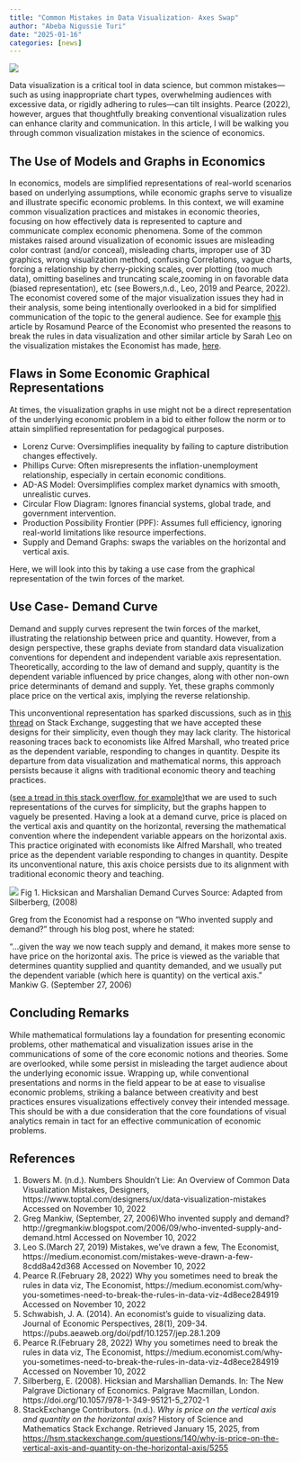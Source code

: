 ```yaml
---
title: "Common Mistakes in Data Visualization- Axes Swap"
author: "Abeba Nigussie Turi"
date: "2025-01-16"
categories: [news]
---
```



![](data_visualization.jpg)

Data visualization is a critical tool in data science, but common mistakes—such as using inappropriate chart types, overwhelming audiences with excessive data, or rigidly adhering to rules—can tilt insights. Pearce (2022), however, argues that thoughtfully breaking conventional visualization rules can enhance clarity and communication. In this article, I will be walking you through common visualization mistakes in the science of economics. 

## The Use of Models and Graphs in Economics
In economics, models are simplified representations of real-world scenarios based on underlying assumptions, while economic graphs serve to visualize and illustrate specific economic problems. In this context, we will examine common visualization practices and mistakes in economic theories, focusing on how effectively data is represented to capture and communicate complex economic phenomena. Some of the common mistakes raised around visualization of economic issues are misleading color contrast (and/or conceal), misleading charts, improper use of 3D graphics, wrong visualization method, confusing Correlations, vague charts, forcing a relationship by cherry-picking scales, over plotting (too much data), omitting baselines and truncating scale,zooming in on favorable data (biased representation), etc (see Bowers,n.d., Leo, 2019 and Pearce, 2022). The economist covered some of the major visualization issues they had in their analysis, some being intentionally overlooked in a bid for simplified communication of the topic to the general audience. See for example [this](https://medium.economist.com/why-you-sometimes-need-to-break-the-rules-in-data-viz-4d8ece284919) article by Rosamund Pearce of the Economist who presented the reasons to break the rules in data visualization  and other similar article by Sarah Leo on the visualization mistakes the Economist has made, [here](https://medium.economist.com/mistakes-weve-drawn-a-few-8cdd8a42d368). 

## Flaws in Some Economic Graphical Representations
At times, the visualization graphs in use might not be a direct representation of the underlying economic problem in a bid to either follow the norm or to attain simplified representation for pedagogical purposes.

- Lorenz Curve: Oversimplifies inequality by failing to capture distribution changes effectively.  
- Phillips Curve: Often misrepresents the inflation-unemployment relationship, especially in certain economic conditions.  
- AD-AS Model: Oversimplifies complex market dynamics with smooth, unrealistic curves.  
- Circular Flow Diagram: Ignores financial systems, global trade, and government intervention.  
- Production Possibility Frontier (PPF): Assumes full efficiency, ignoring real-world limitations like resource imperfections.  
- Supply and Demand Graphs: swaps the variables on the horizontal and vertical axis.

Here, we will look into this by taking a use case from the graphical representation of the twin forces of the market.

## Use Case- Demand Curve
Demand and supply curves represent the twin forces of the market, illustrating the relationship between price and quantity. However, from a design perspective, these graphs deviate from standard data visualization conventions for dependent and independent variable axis representation. Theoretically, according to the law of demand and supply, quantity is the dependent variable influenced by price changes, along with other non-own price determinants of demand and supply. Yet, these graphs commonly place price on the vertical axis, implying the reverse relationship.

This unconventional representation has sparked discussions, such as in [this thread](https://hsm.stackexchange.com/questions/140/why-is-price-on-the-vertical-axis-and-quantity-on-the-horizontal-axis/5255#5255?newreg=455d14da88e247898c8b42507ac665ca) on Stack Exchange, suggesting that we have accepted these designs for their simplicity, even though they may lack clarity. The historical reasoning traces back to economists like Alfred Marshall, who treated price as the dependent variable, responding to changes in quantity. Despite its departure from data visualization and mathematical norms, this approach persists because it aligns with traditional economic theory and teaching practices.

([see a tread in this stack overflow, for example](https://hsm.stackexchange.com/questions/140/why-is-price-on-the-vertical-axis-and-quantity-on-the-horizontal-axis/5255#5255?newreg=455d14da88e247898c8b42507ac665ca))that we are used to such representations of the curves for simplicity, but the graphs happen to vaguely be presented. Having a look at a demand curve, price is placed on the vertical axis and quantity on the horizontal, reversing the mathematical convention where the independent variable appears on the horizontal axis. This practice originated with economists like Alfred Marshall, who treated price as the dependent variable responding to changes in quantity. Despite its unconventional nature, this axis choice persists due to its alignment with traditional economic theory and teaching.



![](Hicksican_Marshalian_HTML.gif)
Fig 1. Hicksican and Marshalian Demand Curves
Source: Adapted from Silberberg, (2008)

Greg from the  Economist had a response on "Who invented supply and demand?" through his blog post, where he stated: 

“...given the way we now teach supply and demand, it makes more sense to have price on the horizontal axis. The price is viewed as the variable that determines quantity supplied and quantity demanded, and we usually put the dependent variable (which here is quantity) on the vertical axis.”  Mankiw G. (September 27, 2006) 

## Concluding Remarks
While mathematical formulations lay a foundation for presenting economic problems, other mathematical and visualization issues arise in the communications of some of the core economic notions and theories. Some are overlooked, while some persist in misleading the target audience about the underlying economic issue. Wrapping up, while conventional presentations and norms in the field appear to be at ease to visualise economic problems, striking a balance between creativity and best practices ensures visualizations effectively convey their intended message. This should be with a due consideration that the core foundations of visual analytics remain in tact for an effective communication of economic problems.

## References
1. Bowers  M. (n.d.). Numbers Shouldn't Lie: An Overview of Common Data Visualization Mistakes, Designers,  https://www.toptal.com/designers/ux/data-visualization-mistakes Accessed on November 10, 2022 
2. Greg Mankiw, (September, 27, 2006)Who invented supply and demand? http://gregmankiw.blogspot.com/2006/09/who-invented-supply-and-demand.html Accessed on November 10, 2022
3. Leo S.(March 27, 2019) Mistakes, we’ve drawn a few, The Economist, https://medium.economist.com/mistakes-weve-drawn-a-few-8cdd8a42d368 Accessed on November 10, 2022
4. Pearce R.(February 28, 2022) Why you sometimes need to break the rules in data viz, The Economist, https://medium.economist.com/why-you-sometimes-need-to-break-the-rules-in-data-viz-4d8ece284919 Accessed on November 10, 2022
5. Schwabish, J. A. (2014). An economist's guide to visualizing data. Journal of Economic Perspectives, 28(1), 209-34. 
https://pubs.aeaweb.org/doi/pdf/10.1257/jep.28.1.209
6. Pearce R.(February 28, 2022) Why you sometimes need to break the rules in data viz, The Economist, https://medium.economist.com/why-you-sometimes-need-to-break-the-rules-in-data-viz-4d8ece284919 Accessed on November 10, 2022
7. Silberberg, E. (2008). Hicksian and Marshallian Demands. In: The New Palgrave Dictionary of Economics. Palgrave Macmillan, London. https://doi.org/10.1057/978-1-349-95121-5_2702-1
8. StackExchange Contributors. (n.d.). *Why is price on the vertical axis and quantity on the horizontal axis?* History of Science and Mathematics Stack Exchange. Retrieved January 15, 2025, from [https://hsm.stackexchange.com/questions/140/why-is-price-on-the-vertical-axis-and-quantity-on-the-horizontal-axis/5255](https://hsm.stackexchange.com/questions/140/why-is-price-on-the-vertical-axis-and-quantity-on-the-horizontal-axis/5255)



